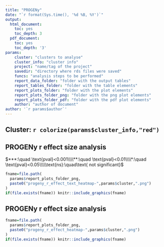 ```yaml
---
title: "PROGENy"
date: "`r format(Sys.time(), '%d %B, %Y')`"
output:
  html_document:
    toc: yes
    toc_depth: 3
  pdf_document:
    toc: yes
    toc_depth: '3'
params:
    cluster: "clusters to analyse"
    cluster_info: "cluster info"
    project: "name/tag of the project"
    savedir: "directory where rds files were saved"
    funcs: "analysis steps to be performed"
    report_data_folder: "folder with the output tables"
    report_tables_folder: "folder with the table elements"
    report_plots_folder: "folder with the plot elements"
    report_plots_folder_png: "folder with the png plot elements"
    report_plots_folder_pdf: "folder with the pdf plot elements"
    author: "author of document"
author: '`r params$author`'
---
```


## Cluster: `r colorize(params$cluster_info,"red")`

## PROGENy r effect size analysis

$***:\quad \text{pval}<0.001\\\\**:\quad \text{pval}<0.01\\\\*:\quad \text{pval}<0.05\\\\\text{ns}:\quad\text{ not significant}$

```r
fname=file.path(
  params$report_plots_folder_png,
  paste0("progeny_r_effect_text_heatmap-",params$cluster,".png")
)
if(file.exists(fname)) knitr::include_graphics(fname)
```

## PROGENy r effect size analysis
```r
fname=file.path(
  params$report_plots_folder_png,
  paste0("progeny_r_effect_heatmap-",params$cluster,".png")
)
if(file.exists(fname)) knitr::include_graphics(fname)
```


